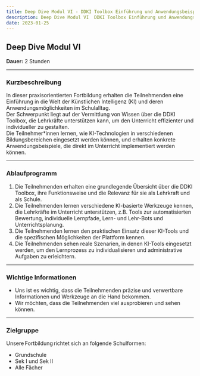 ```yaml
---
title: Deep Dive Modul VI - DDKI Toolbox Einführung und Anwendungsbeispiele
description: Deep Dive Modul VI  DDKI Toolbox Einführung und Anwendungsbeispiele (3 Stunden)
date: 2023-01-25
---
```


## Deep Dive Modul VI

**Dauer:** 2 Stunden  

---

### **Kurzbeschreibung**

In dieser praxisorientierten Fortbildung erhalten die Teilnehmenden eine Einführung in die Welt der Künstlichen Intelligenz (KI) und deren Anwendungsmöglichkeiten im Schulalltag.  
Der Schwerpunkt liegt auf der Vermittlung von Wissen über die DDKI Toolbox, die Lehrkräfte unterstützen kann, um den Unterricht effizienter und individueller zu gestalten.  
Die Teilnehmer*innen lernen, wie KI-Technologien in verschiedenen Bildungsbereichen eingesetzt werden können, und erhalten konkrete Anwendungsbeispiele, die direkt im Unterricht implementiert werden können.  

---

### **Ablaufprogramm**

1. Die Teilnehmenden erhalten eine grundlegende Übersicht über die DDKI Toolbox, ihre Funktionsweise und die Relevanz für sie als Lehrkraft und als Schule.  
2. Die Teilnehmenden lernen verschiedene KI-basierte Werkzeuge kennen, die Lehrkräfte im Unterricht unterstützen, z.B. Tools zur automatisierten Bewertung, individuelle Lernpfade, Lern- und Lehr-Bots und Unterrichtsplanung.  
3. Die Teilnehmenden lernen den praktischen Einsatz dieser KI-Tools und die spezifischen Möglichkeiten der Plattform kennen.  
4. Die Teilnehmenden sehen reale Szenarien, in denen KI-Tools eingesetzt werden, um den Lernprozess zu individualisieren und administrative Aufgaben zu erleichtern.  

---

### **Wichtige Informationen**

- Uns ist es wichtig, dass die Teilnehmenden präzise und verwertbare Informationen und Werkzeuge an die Hand bekommen.  
- Wir möchten, dass die Teilnehmenden viel ausprobieren und sehen können.  

---

### **Zielgruppe**

Unsere Fortbildung richtet sich an folgende Schulformen:
- Grundschule
- Sek I und Sek II
- Alle Fächer  